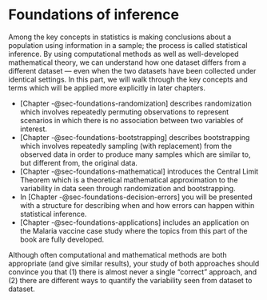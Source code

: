 # Foundations of inference {#sec-foundations .unnumbered}

Among the key concepts in statistics is making conclusions about a population using information in a sample; the process is called statistical inference. By using computational methods as well as well-developed mathematical theory, we can understand how one dataset differs from a different dataset — even when the two datasets have been collected under identical settings. In this part, we will walk through the key concepts and terms which will be applied more explicitly in later chapters.

- [Chapter -@sec-foundations-randomization] describes randomization which involves repeatedly permuting observations to represent scenarios in which there is no association between two variables of interest.
- [Chapter -@sec-foundations-bootstrapping] describes bootstrapping which involves repeatedly sampling (with replacement) from the observed data in order to produce many samples which are similar to, but different from, the original data.
- [Chapter -@sec-foundations-mathematical] introduces the Central Limit Theorem which is a theoretical mathematical approximation to the variability in data seen through randomization and bootstrapping.
- In [Chapter -@sec-foundations-decision-errors] you will be presented with a structure for describing when and how errors can happen within statistical inference.
- [Chapter -@sec-foundations-applications] includes an application on the Malaria vaccine case study where the topics from this part of the book are fully developed.

Although often computational and mathematical methods are both appropriate (and give similar results), your study of both approaches should convince you that (1) there is almost never a single "correct" approach, and (2) there are different ways to quantify the variability seen from dataset to dataset.
